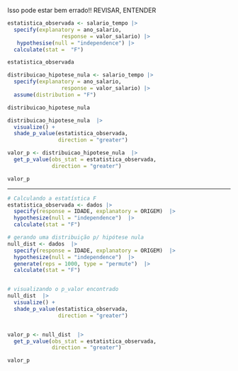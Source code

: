 
Isso pode estar bem errado!! REVISAR, ENTENDER

```r
estatistica_observada <- salario_tempo |>
  specify(explanatory = ano_salario, 
                 response = valor_salario) |>
   hypothesise(null = "independence") |> 
  calculate(stat =  "F")

estatistica_observada
```

```r
distribuicao_hipotese_nula <- salario_tempo |>
  specify(explanatory = ano_salario, 
                 response = valor_salario) |>
  assume(distribution = "F")

distribuicao_hipotese_nula
```

```r
distribuicao_hipotese_nula  |> 
  visualize() + 
  shade_p_value(estatistica_observada,
                direction = "greater")
```

```r
valor_p <- distribuicao_hipotese_nula  |> 
  get_p_value(obs_stat = estatistica_observada,
              direction = "greater")

valor_p
```

---

```r
# Calculando a estatística F
estatistica_observada <- dados |> 
  specify(response = IDADE, explanatory = ORIGEM)  |> 
  hypothesize(null = "independence")  |> 
  calculate(stat = "F")

# gerando uma distribuição p/ hipótese nula
null_dist <- dados  |> 
  specify(response = IDADE, explanatory = ORIGEM)  |> 
  hypothesize(null = "independence")  |> 
  generate(reps = 1000, type = "permute")  |> 
  calculate(stat = "F")


# visualizando o p_valor encontrado
null_dist  |> 
  visualize() + 
  shade_p_value(estatistica_observada,
                direction = "greater")


valor_p <- null_dist  |> 
  get_p_value(obs_stat = estatistica_observada,
              direction = "greater")

valor_p

```
